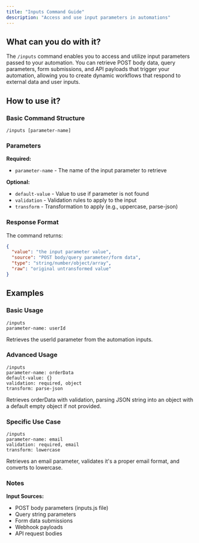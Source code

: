 ```yaml
---
title: "Inputs Command Guide"
description: "Access and use input parameters in automations"
---
```


## What can you do with it?

The `/inputs` command enables you to access and utilize input parameters passed to your automation. You can retrieve POST body data, query parameters, form submissions, and API payloads that trigger your automation, allowing you to create dynamic workflows that respond to external data and user inputs.

## How to use it?

### Basic Command Structure
```
/inputs [parameter-name]
```

### Parameters

**Required:**

- `parameter-name` - The name of the input parameter to retrieve

**Optional:**

- `default-value` - Value to use if parameter is not found
- `validation` - Validation rules to apply to the input
- `transform` - Transformation to apply (e.g., uppercase, parse-json)

### Response Format

The command returns:
```json
{
  "value": "the input parameter value",
  "source": "POST body/query parameter/form data",
  "type": "string/number/object/array",
  "raw": "original untransformed value"
}
```

## Examples

### Basic Usage
```
/inputs
parameter-name: userId
```
Retrieves the userId parameter from the automation inputs.

### Advanced Usage
```
/inputs
parameter-name: orderData
default-value: {}
validation: required, object
transform: parse-json
```
Retrieves orderData with validation, parsing JSON string into an object with a default empty object if not provided.

### Specific Use Case
```
/inputs
parameter-name: email
validation: required, email
transform: lowercase
```
Retrieves an email parameter, validates it's a proper email format, and converts to lowercase.

### Notes

**Input Sources:**
- POST body parameters (inputs.js file)
- Query string parameters
- Form data submissions
- Webhook payloads
- API request bodies 